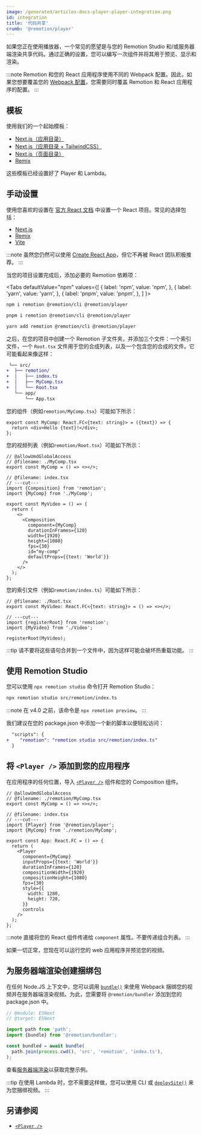 ```yaml
---
image: /generated/articles-docs-player-player-integration.png
id: integration
title: '代码共享'
crumb: '@remotion/player'
---
```



如果您正在使用播放器，一个常见的愿望是与您的 Remotion Studio 和/或服务器端渲染共享代码。通过正确的设置，您可以编写一次组件并将其用于预览、显示和渲染。

:::note
Remotion 和您的 React 应用程序使用不同的 Webpack 配置。因此，如果您想要覆盖您的 [Webpack 配置](/docs/webpack)，您需要同时覆盖 Remotion 和 React 应用程序的配置。
:::

## 模板

使用我们的一个起始模板：

- [Next.js（应用目录）](/templates/next)
- [Next.js（应用目录 + TailwindCSS）](/templates/next-tailwind)
- [Next.js（页面目录）](/templates/next-pages-dir)
- [Remix](/templates/remix)

这些模板已经设置好了 Player 和 Lambda。

## 手动设置

使用您喜欢的设置在 [官方 React 文档](https://react.dev/learn/start-a-new-react-project) 中设置一个 React 项目。常见的选择包括：

- [Next.js](https://nextjs.org/learn/basics/create-nextjs-app/setup)
- [Remix](https://remix.run/docs/en/main/tutorials/blog)
- [Vite](https://vitejs.dev/guide/)

:::note
虽然您仍然可以使用 [Create React App](https://create-react-app.dev)，但它不再被 React 团队积极推荐。
:::

当您的项目设置完成后，添加必要的 Remotion 依赖项：

<Tabs
defaultValue="npm"
values={[
{ label: 'npm', value: 'npm', },
{ label: 'yarn', value: 'yarn', },
{ label: 'pnpm', value: 'pnpm', },
]
}>
<TabItem value="npm">

```bash
npm i remotion @remotion/cli @remotion/player
```

  </TabItem>

  <TabItem value="pnpm">

```bash
pnpm i remotion @remotion/cli @remotion/player
```

  </TabItem>
  <TabItem value="yarn">

```bash
yarn add remotion @remotion/cli @remotion/player
```

  </TabItem>
</Tabs>

之后，在您的项目中创建一个 Remotion 子文件夹，并添加三个文件：一个索引文件，一个 `Root.tsx` 文件用于您的合成列表，以及一个包含您的合成的文件。它可能看起来像这样：

```diff
 └── src/
+  ├── remotion/
+  │   ├── index.ts
+  │   ├── MyComp.tsx
+  │   └── Root.tsx
   └── app/
       └── App.tsx
```

您的组件（例如`remotion/MyComp.tsx`）可能如下所示：

```tsx twoslash
export const MyComp: React.FC<{text: string}> = ({text}) => {
  return <div>Hello {text}!</div>;
};
```

您的视频列表（例如`remotion/Root.tsx`）可能如下所示：

```tsx twoslash
// @allowUmdGlobalAccess
// @filename: ./MyComp.tsx
export const MyComp = () => <></>;

// @filename: index.tsx
// ---cut---
import {Composition} from 'remotion';
import {MyComp} from './MyComp';

export const MyVideo = () => {
  return (
    <>
      <Composition
        component={MyComp}
        durationInFrames={120}
        width={1920}
        height={1080}
        fps={30}
        id="my-comp"
        defaultProps={{text: 'World'}}
      />
    </>
  );
};
```

您的索引文件（例如`remotion/index.ts`）可能如下所示：

```tsx twoslash
// @filename: ./Root.tsx
export const MyVideo: React.FC<{text: string}> = () => <></>;

// ---cut---
import {registerRoot} from 'remotion';
import {MyVideo} from './Video';

registerRoot(MyVideo);
```

:::tip
请不要将这些语句合并到一个文件中，因为这样可能会破坏热重载功能。
:::

## 使用 Remotion Studio

您可以使用 `npx remotion studio` 命令打开 Remotion Studio：

```bash
npx remotion studio src/remotion/index.ts
```

:::note
在 v4.0 之前，该命令是 `npx remotion preview`。
:::

我们建议在您的 package.json 中添加一个新的脚本以便轻松访问：

```diff
  "scripts": {
+    "remotion": "remotion studio src/remotion/index.ts"
  }
```

## 将 `<Player />` 添加到您的应用程序

在应用程序的任何位置，导入 [`<Player />`](/docs/player) 组件和您的 Composition 组件。

```tsx twoslash
// @allowUmdGlobalAccess
// @filename: ./remotion/MyComp.tsx
export const MyComp = () => <></>;

// @filename: index.tsx
// ---cut---
import {Player} from '@remotion/player';
import {MyComp} from './remotion/MyComp';

export const App: React.FC = () => {
  return (
    <Player
      component={MyComp}
      inputProps={{text: 'World'}}
      durationInFrames={120}
      compositionWidth={1920}
      compositionHeight={1080}
      fps={30}
      style={{
        width: 1280,
        height: 720,
      }}
      controls
    />
  );
};
```

:::note
直接将您的 React 组件传递给 `component` 属性。不要传递组合列表。
:::

如果一切正常，您现在可以运行您的 web 应用程序并预览您的视频。

## 为服务器端渲染创建捆绑包

在任何 Node.JS 上下文中，您可以调用 [`bundle()`](/docs/bundle) 来使用 Webpack 捆绑您的视频并在服务器端渲染视频。为此，您需要将 `@remotion/bundler` 添加到您的 package.json 中。

```ts twoslash title="server.tsx"
// @module: ESNext
// @target: ESNext

import path from 'path';
import {bundle} from '@remotion/bundler';

const bundled = await bundle(
  path.join(process.cwd(), 'src', 'remotion', 'index.ts'),
);
```

查看[服务器端渲染](/docs/ssr)以获取完整示例。

:::tip
在使用 Lambda 时，您不需要这样做，您可以使用 CLI 或 [`deploySite()`](/docs/lambda/deploysite) 来为您捆绑视频。
:::

## 另请参阅

- [`<Player />`](/docs/player)
```
